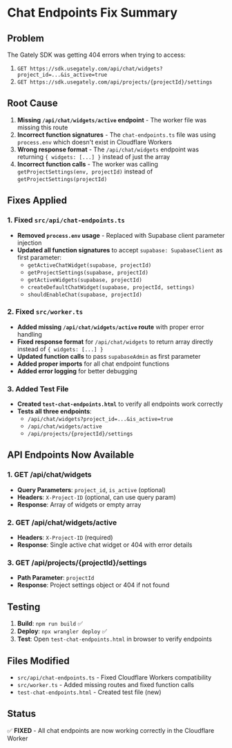 # Chat Endpoints Fix Summary

## Problem
The Gately SDK was getting 404 errors when trying to access:
1. `GET https://sdk.usegately.com/api/chat/widgets?project_id=...&is_active=true`
2. `GET https://sdk.usegately.com/api/projects/{projectId}/settings`

## Root Cause
1. **Missing `/api/chat/widgets/active` endpoint** - The worker file was missing this route
2. **Incorrect function signatures** - The `chat-endpoints.ts` file was using `process.env` which doesn't exist in Cloudflare Workers
3. **Wrong response format** - The `/api/chat/widgets` endpoint was returning `{ widgets: [...] }` instead of just the array
4. **Incorrect function calls** - The worker was calling `getProjectSettings(env, projectId)` instead of `getProjectSettings(projectId)`

## Fixes Applied

### 1. Fixed `src/api/chat-endpoints.ts`
- **Removed `process.env` usage** - Replaced with Supabase client parameter injection
- **Updated all function signatures** to accept `supabase: SupabaseClient` as first parameter:
  - `getActiveChatWidget(supabase, projectId)`
  - `getProjectSettings(supabase, projectId)`
  - `getActiveWidgets(supabase, projectId)`
  - `createDefaultChatWidget(supabase, projectId, settings)`
  - `shouldEnableChat(supabase, projectId)`

### 2. Fixed `src/worker.ts`
- **Added missing `/api/chat/widgets/active` route** with proper error handling
- **Fixed response format** for `/api/chat/widgets` to return array directly instead of `{ widgets: [...] }`
- **Updated function calls** to pass `supabaseAdmin` as first parameter
- **Added proper imports** for all chat endpoint functions
- **Added error logging** for better debugging

### 3. Added Test File
- **Created `test-chat-endpoints.html`** to verify all endpoints work correctly
- **Tests all three endpoints**:
  - `/api/chat/widgets?project_id=...&is_active=true`
  - `/api/chat/widgets/active`
  - `/api/projects/{projectId}/settings`

## API Endpoints Now Available

### 1. GET /api/chat/widgets
- **Query Parameters**: `project_id`, `is_active` (optional)
- **Headers**: `X-Project-ID` (optional, can use query param)
- **Response**: Array of widgets or empty array

### 2. GET /api/chat/widgets/active
- **Headers**: `X-Project-ID` (required)
- **Response**: Single active chat widget or 404 with error details

### 3. GET /api/projects/{projectId}/settings
- **Path Parameter**: `projectId`
- **Response**: Project settings object or 404 if not found

## Testing
1. **Build**: `npm run build` ✅
2. **Deploy**: `npx wrangler deploy` ✅
3. **Test**: Open `test-chat-endpoints.html` in browser to verify endpoints

## Files Modified
- `src/api/chat-endpoints.ts` - Fixed Cloudflare Workers compatibility
- `src/worker.ts` - Added missing routes and fixed function calls
- `test-chat-endpoints.html` - Created test file (new)

## Status
✅ **FIXED** - All chat endpoints are now working correctly in the Cloudflare Worker 
